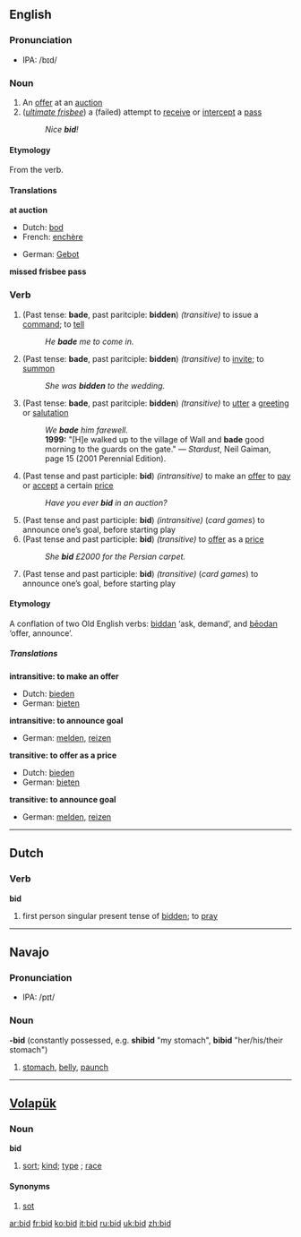 ==English==

===Pronunciation===
*IPA: /bɪd/

===Noun===
{{en-noun|bid|bids}}
# An [[offer]] at an [[auction]]
# (''[[ultimate frisbee]]'') a (failed) attempt to [[receive]] or [[intercept]] a [[pass]]
#:''Nice '''bid'''!''

====Etymology====
From the verb.

====Translations====
'''at auction'''
{{top}}
*Dutch: [[bod]] {{n}}
*French: [[enchère]] {{f}}
{{mid}}
*German: [[Gebot]] {{n}}
{{bottom}}

'''missed frisbee pass'''
{{top}}
{{mid}}
{{bottom}}

===Verb===
{{irregverb|'''to bid'''|'''[[bids]]'''|Depending on meaning, either '''bid '''or''' [[bade]]'''|Depending on meaning, either '''bid '''or''' [[bidden]]'''|'''[[bidding]]'''}}
#(Past tense: '''bade''', past paritciple: '''bidden''') ''(transitive)'' to issue a [[command]]; to [[tell]]
#:''He '''bade''' me to come in.''
#(Past tense: '''bade''', past paritciple: '''bidden''') ''(transitive)'' to [[invite]]; to [[summon]]
#:''She was '''bidden''' to the wedding.''
#(Past tense: '''bade''', past paritciple: '''bidden''') ''(transitive)'' to [[utter]] a [[greeting]] or [[salutation]]
#:''We '''bade''' him farewell.''
#:'''1999:''' "[H]e walked up to the village of Wall and '''bade''' good morning to the guards on the gate." &mdash; ''Stardust'', Neil Gaiman, page 15 (2001 Perennial Edition).
#(Past tense and past participle: '''bid''') ''(intransitive)'' to make an [[offer]] to [[pay]] or [[accept]] a certain [[price]]
#:''Have you ever '''bid''' in an auction?''
#(Past tense and past participle: '''bid''') ''(intransitive)'' (''card games'') to announce one’s goal, before starting play
#(Past tense and past participle: '''bid''') ''(transitive)''  to [[offer]] as a [[price]]
#:''She '''bid''' £2000 for the Persian carpet.''
#(Past tense and past participle: '''bid''') ''(transitive)''  (''card games'') to announce one’s goal, before starting play

====Etymology====
A conflation of two Old English verbs: [[biddan]] ‘ask, demand’, and [[beodan|bēodan]] ‘offer, announce’.

=====Translations=====
'''intransitive: to make an offer'''
*Dutch: [[bieden]]
*German: [[bieten]]

'''intransitive: to announce goal'''
*German: [[melden]], [[reizen]]

'''transitive: to offer as a price'''
*Dutch: [[bieden]]
*German: [[bieten]]

'''transitive: to announce goal'''
*German: [[melden]], [[reizen]]

----

==Dutch==
===Verb===
'''bid'''
# first person singular present tense of [[bidden]]; to [[pray]]

----

==Navajo==

===Pronunciation===
*IPA: /pɪt/

===Noun===
'''-bid''' (constantly possessed, e.g. '''shibid''' "my stomach", '''bibid''' "her/his/their stomach")

# [[stomach]], [[belly]], [[paunch]]

----

==[[Volapük]]==
===Noun===
'''bid'''
#[[sort]]; [[kind]]; [[type]] ; [[race]]
====Synonyms====
#[[sot]]

[[ar:bid]]
[[fr:bid]]
[[ko:bid]]
[[it:bid]]
[[ru:bid]]
[[uk:bid]]
[[zh:bid]]